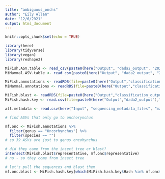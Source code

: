 ```yaml
---
title: "ambiguous_onchs"
author: "Eily Allan"
date: "12/6/2021"
output: html_document
---
```


```r
knitr::opts_chunk$set(echo = TRUE)

library(here)
library(tidyverse)
library(vegan)
library(reshape2)

```

```r
MiFish.ASV.table <- read_csv(paste0(here("Output", "dada2_output", "20211122.combined.MiFish.ASV.table.csv")))
MiMammal.ASV.table <- read_csv(paste0(here("Output", "dada2_output", "20211122.combined.MiMammal.ASV.table.csv")))

MiFish.annotations <- readRDS(file=paste0(here("Output","classification_output"),"/MiFish.all.gs.previous.hashes.annotated.rds"))
MiMammal.annotations <- readRDS(file=paste0(here("Output","classification_output"),"/MiMammal.all.gs.previous.hashes.annotated.rds"))

MiFish.blast <- readRDS(file=paste0(here("Output","classification_output"),"/MiFish.blast.previous.hashes.annotated.rds"))
MiFish.hash.key <- read.csv(file=paste0(here("Output","dada2_output"),"/20211122.combined.MiFish.hash.key.csv"))

all.metadata <- read.csv(here("Input", "sequencing_metadata_files", "master_sequencing_datasheet_20211026.csv"))
```

```r
# find ASVs that only go to onchorynchus

mf.onc <- MiFish.annotations %>% 
  filter(genus == "Oncorhynchus") %>% 
  filter(species == "")
# so 39 ASVs are just to genus oncohynchus

# did they come from the insect tree or blast?
intersect(MiFish.blast$representative, mf.onc$representative)
# no - so they come from insect tree

# let's pull the sequences and blast them 
mf.onc.blast <- MiFish.hash.key[which(MiFish.hash.key$Hash %in% mf.onc$representative),]
  

```